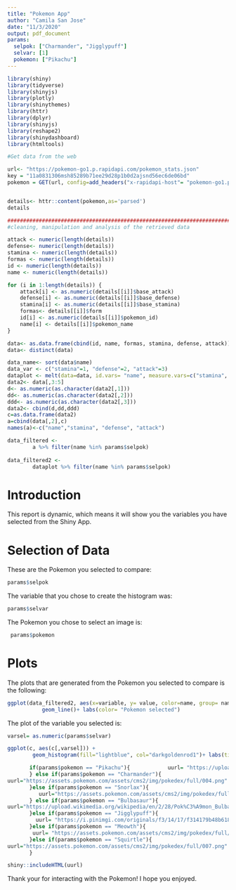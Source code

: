 ```yaml
---
title: "Pokemon App"
author: "Camila San Jose"
date: "11/3/2020"
output: pdf_document
params: 
  selpok: ["Charmander", "Jigglypuff"]
  selvar: [1]
  pokemon: ["Pikachu"]
---
```


```r
library(shiny)
library(tidyverse)
library(shinyjs)
library(plotly)
library(shinythemes)
library(httr)
library(dplyr)
library(shinyjs)
library(reshape2)
library(shinydashboard)
library(htmltools)

#Get data from the web

url<- "https://pokemon-go1.p.rapidapi.com/pokemon_stats.json"
key = "11a0831306msh85289b71ee29d28p1b0d2ajsnd56ec6de06bd"
pokemon = GET(url, config=add_headers("x-rapidapi-host"= "pokemon-go1.p.rapidapi.com",'x-rapidapi-key' = key))


details<- httr::content(pokemon,as='parsed')
details

##########################################################################
#cleaning, manipulation and analysis of the retrieved data

attack <- numeric(length(details))
defense<- numeric(length(details))
stamina <- numeric(length(details))
formas <- numeric(length(details))
id <- numeric(length(details))
name <- numeric(length(details))

for (i in 1:length(details)) {
    attack[i] <- as.numeric(details[[i]]$base_attack)
    defense[i] <- as.numeric(details[[i]]$base_defense)
    stamina[i] <- as.numeric(details[[i]]$base_stamina)
    formas<- details[[i]]$form
    id[i] <- as.numeric(details[[i]]$pokemon_id)
    name[i] <- details[[i]]$pokemon_name
}

data<- as.data.frame(cbind(id, name, formas, stamina, defense, attack))
data<- distinct(data)

data_name<- sort(data$name)
data_var <- c("stamina"=1, "defense"=2, "attack"=3)
dataplot <- melt(data=data, id.vars= "name", measure.vars=c("stamina", "defense", "attack"))
data2<- data[,3:5]
d<- as.numeric(as.character(data2[,1]))
dd<- as.numeric(as.character(data2[,2]))
ddd<- as.numeric(as.character(data2[,3]))
data2<- cbind(d,dd,ddd)
c=as.data.frame(data2)
a=cbind(data[,2],c)
names(a)<-c("name","stamina", "defense", "attack") 

data_filtered <-
        a %>% filter(name %in% params$selpok)
    
data_filtered2 <- 
        dataplot %>% filter(name %in% params$selpok)

```

# Introduction

This report is dynamic, which means it will show you the variables you have selected from the Shiny App. 

# Selection of Data

These are the Pokemon you selected to compare: 
```r
params$selpok
```

The variable that you chose to create the histogram was: 
```r
params$selvar
```

The Pokemon you chose to select an image is: 
```r
 params$pokemon
```

# Plots

The plots that are generated from the Pokemon you selected to compare is the following: 

```r

ggplot(data_filtered2, aes(x=variable, y= value, color=name, group= name))+ 
           geom_line()+ labs(color= "Pokemon selected")
```

The plot of the variable you selected is:

```r
varsel= as.numeric(params$selvar)

ggplot(c, aes(c[,varsel])) +
        geom_histogram(fill="lightblue", col="darkgoldenrod1")+ labs(title= paste("Histogram of ", names(data_var[varsel]))) + xlab( names(data_var[varsel]))
```


```r
       if(params$pokemon == "Pikachu"){            uurl= "https://upload.wikimedia.org/wikipedia/en/thumb/a/a6/Pok%C3%A9mon_Pikachu_art.png/220px-Pok%C3%A9mon_Pikachu_art.png"
       } else if(params$pokemon == "Charmander"){
uurl="https://assets.pokemon.com/assets/cms2/img/pokedex/full/004.png"
       }else if(params$pokemon == "Snorlax"){
          uurl="https://assets.pokemon.com/assets/cms2/img/pokedex/full/143.png"
       } else if(params$pokemon == "Bulbasaur"){
uurl="https://upload.wikimedia.org/wikipedia/en/2/28/Pok%C3%A9mon_Bulbasaur_art.png"
       }else if(params$pokemon == "Jigglypuff"){
         uurl= "https://i.pinimgi.com/originals/f3/14/17/f314179b48b6184132860d57759ffbac.png"
       }else if(params$pokemon == "Meowth"){
        uurl= "https://assets.pokemon.com/assets/cms2/img/pokedex/full/052.png"
       }else if(params$pokemon == "Squirtle"){
uurl="https://assets.pokemon.com/assets/cms2/img/pokedex/full/007.png"
       }
```


```r
shiny::includeHTML(uurl)
```

Thank your for interacting with the Pokemon! I hope you enjoyed. 